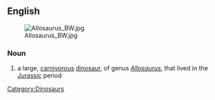 ==English==
[[File:Allosaurus BW.jpg|thumb]]
===Noun===
{{wikipedia}}
{{en-noun|allosauruses}}
# a large, [[carnivorous]] [[dinosaur]], of genus ''[[Allosaurus]]'', that lived in the [[Jurassic]] period
[[Category:Dinosaurs]]